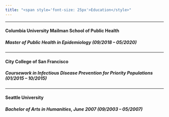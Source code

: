 ```yaml
---
title: "<span style='font-size: 25px'>Education</style>"
---
```


***  

#### **Columbia University Mailman School of Public Health**  
##### *Master of Public Health in Epidemiology (09/2018 – 05/2020)*  

***  

#### **City College of San Francisco **  
##### *Coursework in Infectious Disease Prevention for Priority Populations (01/2015 – 10/2015)*  
***  

#### **Seattle University**  
##### *Bachelor of Arts in Humanities, June 2007 (09/2003 – 05/2007)*  